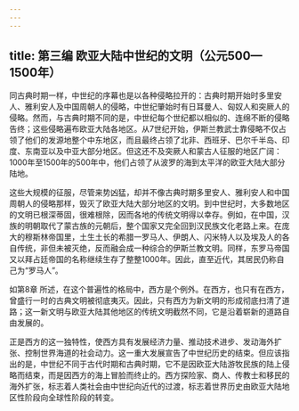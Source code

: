 ```yaml
---
---
---
```

title: 第三编 欧亚大陆中世纪的文明（公元500—1500年）
---




同古典时期一样，中世纪的序幕也是以各种侵略拉开的：古典时期开始时多里安人、雅利安人及中国周朝人的侵略，中世纪肇始时有日耳曼人、匈奴人和突厥人的侵略。然而，与古典时期不同的是，中世纪每个世纪都以相似的、连绵不断的侵略告终；这些侵略遍布欧亚大陆各地区。从7世纪开始，伊斯兰教武士靠侵略不仅占领了他们的发源地整个中东地区，而且最终占领了北非、西班牙、巴尔千半岛、印度、东南亚以及中亚大部分地区。但这还不及突厥人和蒙古人征服的地区广阔：1000年至1500年的500年中，他们占领了从波罗的海到太平洋的欧亚大陆大部分陆地。

这些大规模的征服，尽管来势凶猛，却并不像古典时期多里安人、雅利安人和中国周朝人的侵略那样，毁灭了欧亚大陆大部分地区的文明。到中世纪时，大多数地区的文明已根深蒂固，很难根除，因而各地的传统文明得以幸存。例如，在中国，汉族的明朝取代了蒙古族的元朝后，整个国家又完全回到汉民族文化老路上来。在庞大的穆斯林帝国里，土生土长的希腊一罗马人、伊朗人、闪米特人以及埃及人的各自传统，非但未被灭绝，反而融会成一种综合的伊斯兰教文明。同样，东罗马帝国又以拜占廷帝国的名称继续生存了整整1000年。因此，直至近代，其居民仍称自己为“罗马人”。

如第8章 所述，在这个普遍性的格局中，西方是个例外。在西方，也只有在西方，曾盛行一时的古典文明被彻底夷灭。因此，只有西方为新文明的形成彻底扫清了道路；这一新文明与欧亚大陆其他地区的传统文明截然不同，它是沿着崭新的道路自由发展的。

正是西方的这一独特性，使西方具有发展经济力量、推动技术进步、发动海外扩张、控制世界海道的社会动力。这一重大发展宣告了中世纪历史的结束。但应该指出的是，中世纪不同于古代时期和古典时期，它不是因欧亚大陆游牧民族的陆上侵略而结束，而是因西方的海上冒脸而终止的。西方探险家、商人、传教士和移民的海外扩张，标志着人类社会由中世纪向近代的过渡，标志着世界历史由欧亚大陆地区性阶段向全球性阶段的转变。